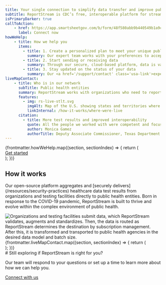 ```yaml
---
title: Your single connection to simplify data transfer and improve public health
subtitle: ReportStream is CDC’s free, interoperable platform for streamlining public health reporting. We navigate unique, complex requirements and work to make sure your data gets where it needs to be.
isPrimaryDarker: true
callToAction:
    - href: https://app.smartsheetgov.com/b/form/48f580abb9b440549b1a9cf996ba6957
      label: Connect now
howWeHelp:
    - title: How we help you
      items:
        - title: 1. Create a personalized plan to meet your unique public health data needs
          summary: Our expert team works with your preferences to accept data in HL7, FHIR and CSV, and deliver data through multiple connection types.
        - title: 2. Start sending or receiving data
          summary: Through our secure, cloud-based platform, data is validated, routed and transformed to the correct jurisdictions in the correct formatting.
        - title: 3. Stay updated on the status of your data
          summary: Our <a href='/support/contact' class='usa-link'>expert support team</a> is on call and ready to solve any problems that arise.
liveMapContact:
    - title: Who is in our network
      subTitle: Public health entities
      summary: ReportStream works with organizations who need to report data and public health entities who need to receive data.
      features:
        - img: rs-live-stlt.svg
          imgAlt: Map of the U.S. showing states and territories where ReportStream is currently live
          linkInternal: /how-it-works/where-were-live
      citation:
        - title: More test results and improved interoperability
          quote: All the people we worked with were competent and focused. I will commend the team as to how they have continued to onboard facilities and get those lab results to us timely.  Without it, we wouldn’t have received those reports at all; or, we would have had numerous pages of faxes. This initiative really improved our interoperability.
          author: Monica Gamez
          authorTitle: Deputy Associate Commissioner, Texas Department of State Health Services
---
```


<div className="bg-primary-lighter">
    <div className="grid-container">
        {frontmatter.howWeHelp.map((section, sectionIndex) => {
            return (
            <section key={`home-${sectionIndex}`}className="usa-section margin-y-0 padding-y-9">
                <Section section={section} />
                <div className="grid-row flex-justify-center margin-bottom-2">
                    <A href={site.forms.connectWithRS.url} className="usa-button">Get started</A>
                </div>
            </section>
            );
        })}
    </div>
</div>
<div className="grid-container">
    <section className="usa-section padding-top-9 padding-bottom-0">
        <h2 className="font-sans-xl margin-top-0">How it works</h2>
        <p className="usa-intro margin-top-4">Our open-source platform aggregates and [securely delivers](/resources/security-practices) healthcare data test results from organizations and testing facilities directly to public health entities. Born in response to the COVID-19 pandemic, ReportStream is built to thrive and evolve within the complex environment of public health.</p>
        <img
            className="margin-top-8"
            src="/assets/img/ReportStreamDiagram_2022.png"
            alt="Organizations and testing facilities submit data, which ReportStream validates, augments and standardizes. Then, the data is routed as ReportStream determines the destination by subscription management. After this, it is transformed and transported to public health agencies in the desired data model and batch size."
        />
    </section>
</div>
<div className="grid-container">
    {frontmatter.liveMapContact.map((section, sectionIndex) => {
        return (
            <section key={`livemap-${sectionIndex}`} className="usa-section margin-y-0 tablet:padding-bottom-9">
                <LiveMap section={section} />
            </section>
        );
    })}
</div>
<div className="bg-primary-lighter">
    <div className="grid-container">
        <section className="usa-section">
            <div className="grid-row flex-justify-center">
                # Still exploring if ReportStream is right for you?
                <p className="usa-intro">Our team will respond to your questions or set up a time to learn more about how we can help you.</p>
            </div>
            <div className="grid-row flex-justify-center margin-bottom-2">
                <A href={site.forms.connectWithRS.url} className="usa-button">Connect with us</A>
            </div>
        </section>
    </div>
</div>